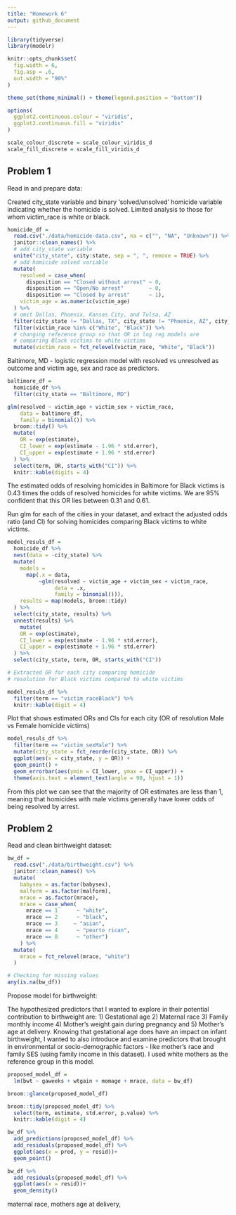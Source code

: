 ```yaml
---
title: "Homework 6"
output: github_document
---
```


```r
library(tidyverse)
library(modelr)

knitr::opts_chunk$set(
  fig.width = 6, 
  fig.asp = .6,
  out.width = "90%"
)

theme_set(theme_minimal() + theme(legend.position = "bottom"))

options(
  ggplot2.continuous.colour = "viridis", 
  ggplot2.continuous.fill = "viridis"
)

scale_colour_discrete = scale_colour_viridis_d
scale_fill_discrete = scale_fill_viridis_d
```

## Problem 1

Read in and prepare data:

Created city_state variable and binary 'solved/unsolved' homicide variable indicating whether the homicide is solved. Limited analysis to those for whom victim_race is white or black.

```r
homicide_df = 
  read.csv("./data/homicide-data.csv", na = c("", "NA", "Unknown")) %>% 
  janitor::clean_names() %>% 
  # add city_state variable
  unite("city_state", city:state, sep = ", ", remove = TRUE) %>%
  # add homicide solved variable 
  mutate(
    resolved = case_when(
      disposition == "Closed without arrest" ~ 0,
      disposition == "Open/No arrest"        ~ 0,
      disposition == "Closed by arrest"      ~ 1),
    victim_age = as.numeric(victim_age)
  ) %>% 
  # omit Dallas, Phoenix, Kansas City, and Tulsa, AZ
  filter(city_state != "Dallas, TX", city_state != "Phoenix, AZ", city_state != "Kansas City, MO", city_state != "Tulsa, AL") %>% 
  filter(victim_race %in% c("White", "Black")) %>% 
  # changing reference group so that OR in log reg models are 
  # comparing Black victims to white victims 
  mutate(victim_race = fct_relevel(victim_race, "White", "Black"))
```

Baltimore, MD - logistic regression model with resolved vs unresolved as outcome and victim age, sex and race as predictors.

```r
baltimore_df = 
  homicide_df %>% 
  filter(city_state == "Baltimore, MD")

glm(resolved ~ victim_age + victim_sex + victim_race, 
    data = baltimore_df, 
    family = binomial()) %>% 
  broom::tidy() %>% 
  mutate(
    OR = exp(estimate),
    CI_lower = exp(estimate - 1.96 * std.error),
    CI_upper = exp(estimate + 1.96 * std.error)
  ) %>% 
  select(term, OR, starts_with("CI")) %>% 
  knitr::kable(digits = 4)
```

The estimated odds of resolving homicides in Baltimore for Black victims is 0.43 times the odds of resolved homicides for white victims. We are 95% confident that this OR lies between 0.31 and 0.61.

Run glm for each of the cities in your dataset, and extract the adjusted odds ratio (and CI) for solving homicides comparing Black victims to white victims. 

```r
model_resuls_df = 
  homicide_df %>% 
  nest(data = -city_state) %>% 
  mutate(
    models = 
      map(.x = data, 
          ~glm(resolved ~ victim_age + victim_sex + victim_race, 
               data = .x, 
               family = binomial())),
    results = map(models, broom::tidy)
  ) %>% 
  select(city_state, results) %>% 
  unnest(results) %>% 
    mutate(
    OR = exp(estimate),
    CI_lower = exp(estimate - 1.96 * std.error),
    CI_upper = exp(estimate + 1.96 * std.error)
  ) %>% 
  select(city_state, term, OR, starts_with("CI"))

# Extracted OR for each city comparing homicide 
# resolution for Black victims compared to white victims

model_resuls_df %>% 
  filter(term == "victim_raceBlack") %>% 
  knitr::kable(digit = 4)
```

Plot that shows estimated ORs and CIs for each city (OR of resolution Male vs Female homicide victims)

```r
model_resuls_df %>% 
  filter(term == "victim_sexMale") %>% 
  mutate(city_state = fct_reorder(city_state, OR)) %>% 
  ggplot(aes(x = city_state, y = OR)) +
  geom_point() +
  geom_errorbar(aes(ymin = CI_lower, ymax = CI_upper)) + 
  theme(axis.text = element_text(angle = 90, hjust = 1))
```

From this plot we can see that the majority of OR estimates are less than 1, meaning that homicides with male victims generally have lower odds of being resolved by arrest. 

## Problem 2

Read and clean birthweight dataset: 

```r
bw_df =
  read.csv("./data/birthweight.csv") %>% 
  janitor::clean_names() %>% 
  mutate(
    babysex = as.factor(babysex),
    malform = as.factor(malform),
    mrace = as.factor(mrace),
    mrace = case_when(
      mrace == 1      ~ "white",
      mrace == 2      ~ "black",
      mrace == 3     ~ "asian",
      mrace == 4      ~ "peurto rican",
      mrace == 8      ~ "other")
    ) %>% 
  mutate(
    mrace = fct_relevel(mrace, "white")
  )

# Checking for missing values
any(is.na(bw_df))
```

Propose model for birthweight:

The hypothesized predictors that I wanted to explore in their potential contribution to birthweight are: 1) Gestational age 2) Maternal race 3) Family monthly income 4) Mother's weight gain during pregnancy and 5) Mother's age at delivery. Knowing that gestational age does have an impact on infant birthweight, I wanted to also introduce and examine predictors that brought in environmental or socio-demographic factors - like mother's race and family SES (using family income in this dataset). I used white mothers as the reference group in this model. 

```r
proposed_model_df = 
  lm(bwt ~ gaweeks + wtgain + momage + mrace, data = bw_df)

broom::glance(proposed_model_df)

broom::tidy(proposed_model_df) %>% 
  select(term, estimate, std.error, p.value) %>% 
  knitr::kable(digit = 4)

bw_df %>% 
  add_predictions(proposed_model_df) %>% 
  add_residuals(proposed_model_df) %>% 
  ggplot(aes(x = pred, y = resid))+
  geom_point()

bw_df %>% 
  add_residuals(proposed_model_df) %>% 
  ggplot(aes(x = resid))+ 
  geom_density()
```


maternal race, mothers age at delivery, 